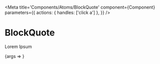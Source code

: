 
<Meta
  title='Components/Atoms/BlockQuote'
  component={Component}
  parameters={{
    actions: { handles: ['click a'] },
  }}
/>

# BlockQuote

Lorem Ipsum

<Preview withToolbar>
  <Story name='BlockQuote' args={mocks}>
    {args => <Component {...args} />}
  </Story>
  <div />
</Preview>

<ArgsTable story='BlockQuote' />
